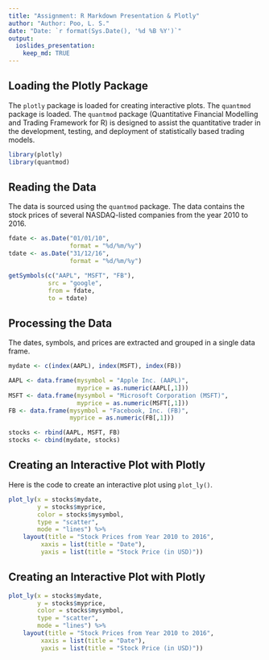 ```yaml
---
title: "Assignment: R Markdown Presentation & Plotly"
author: "Author: Poo, L. S."
date: "Date: `r format(Sys.Date(), '%d %B %Y')`"
output: 
  ioslides_presentation: 
    keep_md: TRUE
---
```


## Loading the Plotly Package

The `plotly` package is loaded for creating interactive plots. The `quantmod` package is loaded. The `quantmod` package (Quantitative Financial Modelling and Trading Framework for R) is designed to assist the quantitative trader in the development, testing, and deployment of statistically based trading models.

```r
library(plotly)
library(quantmod)
```

## Reading the Data

The data is sourced using the `quantmod` package. The data contains the stock prices of several NASDAQ-listed companies from the year 2010 to 2016.

```r
fdate <- as.Date("01/01/10",
                 format = "%d/%m/%y")
tdate <- as.Date("31/12/16",
                 format = "%d/%m/%y")

getSymbols(c("AAPL", "MSFT", "FB"),
           src = "google",
           from = fdate,
           to = tdate)
```

## Processing the Data

The dates, symbols, and prices are extracted and grouped in a single data frame.

```r
mydate <- c(index(AAPL), index(MSFT), index(FB))

AAPL <- data.frame(mysymbol = "Apple Inc. (AAPL)",
                   myprice = as.numeric(AAPL[,1]))
MSFT <- data.frame(mysymbol = "Microsoft Corporation (MSFT)",
                   myprice = as.numeric(MSFT[,1]))
FB <- data.frame(mysymbol = "Facebook, Inc. (FB)",
                 myprice = as.numeric(FB[,1]))

stocks <- rbind(AAPL, MSFT, FB)
stocks <- cbind(mydate, stocks)
```

## Creating an Interactive Plot with Plotly

Here is the code to create an interactive plot using `plot_ly()`.

```r
plot_ly(x = stocks$mydate,
        y = stocks$myprice,
        color = stocks$mysymbol,
        type = "scatter",
        mode = "lines") %>%
    layout(title = "Stock Prices from Year 2010 to 2016",
         xaxis = list(title = "Date"),
         yaxis = list(title = "Stock Price (in USD)"))
```

## Creating an Interactive Plot with Plotly

```r
plot_ly(x = stocks$mydate,
        y = stocks$myprice,
        color = stocks$mysymbol,
        type = "scatter",
        mode = "lines") %>%
    layout(title = "Stock Prices from Year 2010 to 2016",
         xaxis = list(title = "Date"),
         yaxis = list(title = "Stock Price (in USD)"))
```
